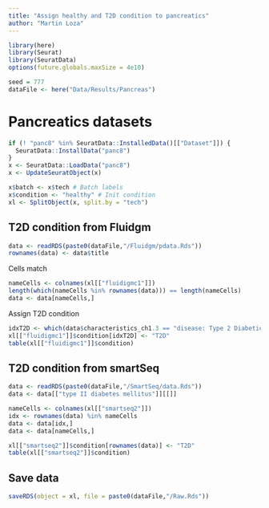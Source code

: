```yaml
---
title: "Assign healthy and T2D condition to pancreatics"
author: "Martin Loza"
---
```


```r
library(here)
library(Seurat)
library(SeuratData)
options(future.globals.maxSize = 4e10)

seed = 777 
dataFile <- here("Data/Results/Pancreas") 
```

# Pancreatics datasets

```r
if (! "panc8" %in% SeuratData::InstalledData()[["Dataset"]]) {
  SeuratData::InstallData("panc8")
}
x <- SeuratData::LoadData("panc8")
x <- UpdateSeuratObject(x)

x$batch <- x$tech # Batch labels
x$condition <- "healthy" # Init condition
xl <- SplitObject(x, split.by = "tech")
```

## T2D condition from Fluidgm

```r
data <- readRDS(paste0(dataFile,"/Fluidgm/pdata.Rds"))
rownames(data) <- data$title
```

Cells match

```r
nameCells <- colnames(xl[["fluidigmc1"]])
length(which(nameCells %in% rownames(data))) == length(nameCells)
data <- data[nameCells,]
```

Assign T2D condition

```r
idxT2D <- which(data$characteristics_ch1.3 == "disease: Type 2 Diabetic")
xl[["fluidigmc1"]]$condition[idxT2D] <- "T2D"
table(xl[["fluidigmc1"]]$condition)
```

## T2D condition from smartSeq

```r
data <- readRDS(paste0(dataFile,"/SmartSeq/data.Rds"))
data <- data[["type II diabetes mellitus"]][[]]
```

```r
nameCells <- colnames(xl[["smartseq2"]])
idx <- rownames(data) %in% nameCells
data <- data[idx,]
data <- data[nameCells,]
```

```r
xl[["smartseq2"]]$condition[rownames(data)] <- "T2D"
table(xl[["smartseq2"]]$condition)
```
## Save data

```r
saveRDS(object = xl, file = paste0(dataFile,"/Raw.Rds"))
```

